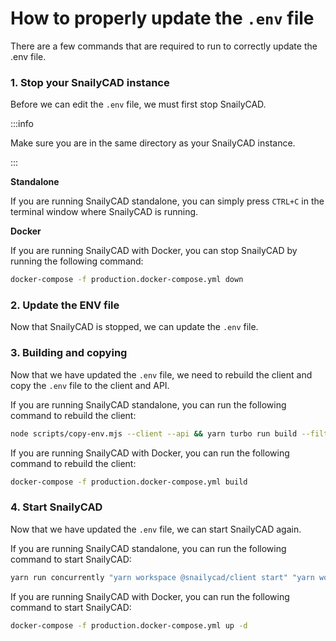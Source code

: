 
# How to properly update the `.env` file

There are a few commands that are required to run to correctly update the .env file.

### 1. Stop your SnailyCAD instance

Before we can edit the `.env` file, we must first stop SnailyCAD.

:::info

Make sure you are in the same directory as your SnailyCAD instance.

:::

**Standalone**

If you are running SnailyCAD standalone, you can simply press `CTRL+C` in the terminal window where SnailyCAD is running.

**Docker**

If you are running SnailyCAD with Docker, you can stop SnailyCAD by running the following command:

```bash
docker-compose -f production.docker-compose.yml down
```

### 2. Update the ENV file

Now that SnailyCAD is stopped, we can update the `.env` file.

### 3. Building and copying

Now that we have updated the `.env` file, we need to rebuild the client and copy the `.env` file to the client and API.

<Tabs groupId="installation-method">
  <TabItem value="standalone" label="Standalone" default>

If you are running SnailyCAD standalone, you can run the following command to rebuild the client:

```bash
node scripts/copy-env.mjs --client --api && yarn turbo run build --filter="{packages/**/**}" && yarn turbo run build --filter="{apps/**/**}"
```

  </TabItem>
  <TabItem value="docker" label="Docker">

If you are running SnailyCAD with Docker, you can run the following command to rebuild the client:

```bash
docker-compose -f production.docker-compose.yml build
```

  </TabItem>
</Tabs>

### 4. Start SnailyCAD

Now that we have updated the `.env` file, we can start SnailyCAD again.

<Tabs groupId="installation-method">
  <TabItem value="standalone" label="Standalone" default>
If you are running SnailyCAD standalone, you can run the following command to start SnailyCAD:

```bash
yarn run concurrently "yarn workspace @snailycad/client start" "yarn workspace @snailycad/api generate && yarn workspace @snailycad/api start"
```

  </TabItem>
  <TabItem value="docker" label="Docker">
If you are running SnailyCAD with Docker, you can run the following command to start SnailyCAD:

```bash
docker-compose -f production.docker-compose.yml up -d
```

  </TabItem>
</Tabs>
